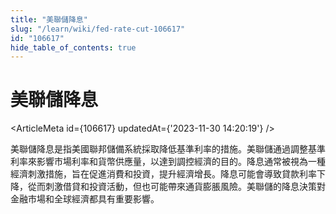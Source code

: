 ```yaml
---
title: "美聯儲降息"
slug: "/learn/wiki/fed-rate-cut-106617"
id: "106617"
hide_table_of_contents: true
---
```



# 美聯儲降息

<ArticleMeta id={106617} updatedAt={'2023-11-30 14:20:19'} />
<div className='border-solid border-b border-t-0 my-4 border-[var(--ifm-color-gray-300)]' />

美聯儲降息是指美國聯邦儲備系統採取降低基準利率的措施。美聯儲通過調整基準利率來影響市場利率和貨幣供應量，以達到調控經濟的目的。降息通常被視為一種經濟刺激措施，旨在促進消費和投資，提升經濟增長。降息可能會導致貸款利率下降，從而刺激借貸和投資活動，但也可能帶來通貨膨脹風險。美聯儲的降息決策對金融市場和全球經濟都具有重要影響。
